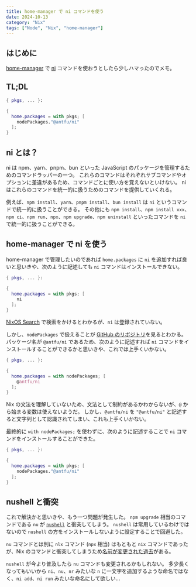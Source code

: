 ```yaml
---
title: home-manager で ni コマンドを使う
date: 2024-10-13
category: "Nix"
tags: ["Node", "Nix", "home-manager"]
---
```


## はじめに

[home-manager](https://github.com/nix-community/home-manager) で [ni](https://github.com/antfu-collective/ni) コマンドを使おうとしたら少しハマったのでメモ。

## TL;DL

```nix
{ pkgs, ... }:

{
  home.packages = with pkgs; [
    nodePackages."@antfu/ni"
  ];
}
```

## ni とは？

ni は npm、yarn、pnpm、bun といった JavaScript のパッケージを管理するためのコマンドラッパーの一つ。
これらのコマンドはそれぞれサブコマンドやオプションに差違があるため、コマンドごとに使い方を覚えないといけない。
ni はこれらのコマンドを統一的に扱うためのコマンドを提供していくれる。

例えば、`npm install`、`yarn`、`pnpm install`、`bun install` は `ni` というコマンドで統一的に扱うことができる。
その他にも `npm install`、`npm install xxx`、`npm ci`、`npm run`、`npx`、`npm upgrade`、`npm uninstall` といったコマンドを `ni` で統一的に扱うことができる。

## home-manager で ni を使う

home-manager で管理したいのであれば `home.packages` に `ni` を追加すれば良いと思いきや、次のように記述しても `ni` コマンドはインストールできない。

```nix
{ pkgs, ... }:

{
  home.packages = with pkgs; [
    ni
  ];
}
```

[NixOS Search](https://search.nixos.org/packages?channel=24.05&from=0&size=50&sort=relevance&type=packages&query=ni) で検索をかけるとわかるが、`ni` は登録されていない。

しかし、`nodePackages` で扱えることが [GitHub のリポジトリ](https://github.com/NixOS/nixpkgs/blob/db4fd8f4e35d517264bf5fed5875719d23c6821f/pkgs/development/node-packages/node-packages.json)を見るとわかる。
パッケージ名が `@antfu/ni` であるため、次のように記述すれば `ni` コマンドをインストールすることができるかと思いきや、これでは上手くいかない。

```nix
{ pkgs, ... }:

{
  home.packages = with nodePackages; [
    @antfu/ni
  ];
}
```

Nix の文法を理解していないため、文法として制約があるかわからないが、`@` から始まる変数は使えないようだ。
しかし、`@antfu/ni` を `"@antfu/ni"` と記述すると文字列として認識されてしまい、これも上手くいかない。

最終的に `with nodePackages;` を使わずに、次のように記述することで `ni` コマンドをインストールすることができた。

```nix
{ pkgs, ... }:

{
  home.packages = with pkgs; [
    nodePackages."@antfu/ni"
  ];
}
```

## nushell と衝突

これで解決かと思いきや、もう一つ問題が発生した。
`npm upgrade` 相当のコマンドである `nu` が [`nushell`](https://www.nushell.sh/) と衝突してしまう。
`nushell` は常用しているわけではないので `nushell` の方をインストールしないように設定することで回避した。

`nu` コマンドとは別に `nlx` コマンド (`npx` 相当) はもともと `nix` コマンドであったが、Nix のコマンドと衝突してしまうため[名前が変更された過去](https://github.com/antfu-collective/ni/issues/143)がある。

`nushell` が今より普及したら `nu` コマンドも変更されるかもしれない。
多少長くなってもいいから `ni`、`nu`、`nr` みたいな `n` に一文字を追加するような命名ではなく、`ni add`、`ni run` みたいな命名にして欲しい…
